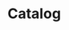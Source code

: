 
<Meta title="Catalog" />

# Catalog

<Flex direction={Flex.directions.COLUMN}>
  <Flex direction={Flex.directions.ROW}>
    <RelatedComponentsDecorator
      componentsNames={Array.from(descriptionComponentsWithoutGeneralDescriptionMap.keys())}
    />
  </Flex>
</Flex>
